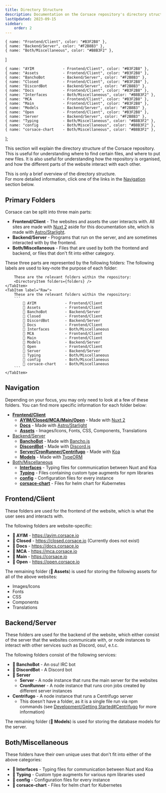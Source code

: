 ```yaml
---
title: Directory Structure
description: Documentation on the Corsace repository's directory structure.
lastUpdated: 2023-09-15
sidebar:
    order: 2
---
```


    { name: "Frontend/Client", color: "#B3F2B8" },
    { name: "Backend/Server", color: "#F2B8B3" },
    { name: "Both/Miscellaneous", color: "#B8B3F2" },
]

    { name: "AYIM             - Frontend/Client", color: "#B3F2B8" },
    { name: "Assets           - Frontend/Client", color: "#B3F2B8" },
    { name: "BanchoBot        - Backend/Server", color: "#F2B8B3" },
    { name: "Closed           - Frontend/Client", color: "#B3F2B8" },
    { name: "DiscordBot       - Backend/Server", color: "#F2B8B3" },
    { name: "Docs             - Frontend/Client", color: "#B3F2B8" },
    { name: "Interfaces       - Both/Miscellaneous", color: "#B8B3F2" },
    { name: "MCA              - Frontend/Client", color: "#B3F2B8" },
    { name: "Main             - Frontend/Client", color: "#B3F2B8" },
    { name: "Models           - Backend/Server", color: "#F2B8B3" },
    { name: "Open             - Frontend/Client", color: "#B3F2B8" },
    { name: "Server           - Backend/Server", color: "#F2B8B3" },
    { name: "Typing           - Both/Miscellaneous", color: "#B8B3F2" },
    { name: "config           - Both/Miscellaneous", color: "#B8B3F2" },
    { name: "corsace-chart    - Both/Miscellaneous", color: "#B8B3F2" },
];

This section will explain the directory structure of the Corsace repository. This is useful for understanding where to find certain files, and where to put new files. It is also useful for understanding how the repository is organised, and how the different parts of the website interact with each other.

This is only a brief overview of the directory structure.\
For more detailed information, click one of the links in the [Navigation](#navigation) section below.

## Primary Folders
Corsace can be split into three main parts:
- **Frontend/Client** - The websites and assets the user interacts with. All sites are made with [Nuxt 2](https://v2.nuxt.com/) aside for this documentation site, which is made with [Astro/Starlight](https://starlight.astro.build/).
- **Backend/Server** - Programs that run on the server, and are sometimes interacted with by the frontend.
- **Both/Miscellaneous** - Files that are used by both the frontend and backend, or files that don't fit into either category.

These three parts are represented by the following folders:
<Tabs>
    <TabItem label="Colour Coded">
        The following labels are used to key-note the purpose of each folder:
        <DirectoryItem folders={labels} />

        These are the relevant folders within the repository:
        <DirectoryItem folders={folders} />
    </TabItem>
    <TabItem label="Raw">
        These are the relevant folders within the repository:
        ```
            📁 AYIM             - Frontend/Client
            📁 Assets           - Frontend/Client
            📁 BanchoBot        - Backend/Server
            📁 Closed           - Frontend/Client
            📁 DiscordBot       - Backend/Server
            📁 Docs             - Frontend/Client
            📁 Interfaces       - Both/Miscellaneous
            📁 MCA              - Frontend/Client
            📁 Main             - Frontend/Client
            📁 Models           - Backend/Server
            📁 Open             - Frontend/Client
            📁 Server           - Backend/Server
            📁 Typing           - Both/Miscellaneous
            📁 config           - Both/Miscellaneous
            📁 corsace-chart    - Both/Miscellaneous
        ```
    </TabItem>
</Tabs>

## Navigation

Depending on your focus, you may only need to look at a few of these folders. You can find more specific information for each folder below:
- **[Frontend/Client](#frontendclient)**
    - **[AYIM/Closed/MCA/Main/Open](#)** - Made with [Nuxt 2](https://v2.nuxt.com/)
    - **[Docs](#)** - Made with [Astro/Starlight](https://starlight.astro.build/)
    - **[Assets](#)** - Images/Icons, Fonts, CSS, Components, Translations
- [Backend/Server](#backendserver)
    - **[BanchoBot](#)** - Made with [Bancho.js](https://bancho.js.org/)
    - **[DiscordBot](#)** - Made with [Discord.js](https://discord.js.org/)
    - **[Server/CronRunner/Centrifugo](#)** - Made with [Koa](https://koajs.com/)
    - **[Models](#)** - Made with [TypeORM](https://typeorm.io/)
- [Both/Miscellaneous](#bothmiscellaneous)
    - **[Interfaces](#)** - Typing files for communication between Nuxt and Koa
    - **[Typing](#)** - Files containing custom type augments for npm libraries
    - **[config](#)** - Configuration files for every instance
    - **[corsace-chart](#)** - Files for helm chart for Kubernetes

## Frontend/Client

These folders are used for the frontend of the website, which is what the user sees and interacts with.

The following folders are website-specific:
- **📁 AYIM** - https://ayim.corsace.io
- **📁 Closed** - https://closed.corsace.io (Currently does not exist)
- **📁 Docs** - https://docs.corsace.io
- **📁 MCA** - https://mca.corsace.io
- **📁 Main** - https://corsace.io
- **📁 Open** - https://open.corsace.io

The remaining folder (**📁 Assets**) is used for storing the following assets for all of the above websites:
- Images/Icons
- Fonts
- CSS
- Components
- Translations

## Backend/Server

These folders are used for the backend of the website, which either consist of the server that the websites communicate with, or node instances to interact with other services such as Discord, osu!, e.t.c.

The following folders consist of the following services:
- **📁 BanchoBot** - An osu! IRC bot
- **📁 DiscordBot** - A Discord bot
- **📁 Server**
    - **Server** - A node instance that runs the main server for the websites
    - **CronRunner** - A node instance that runs cron jobs created by different server instances
- **Centrifugo** - A node instance that runs a Centrifugo server
    - This doesn't have a folder, as it is a single file run via npm commands (see [Development/Getting Started#Centrifugo](/en/development/#centrifugo) for more information)

The remaining folder (**📁 Models**) is used for storing the database models for the server.

## Both/Miscellaneous

These folders have their own unique uses that don't fit into either of the above categories:
- **📁 Interfaces** - Typing files for communication between Nuxt and Koa
- **📁 Typing** - Custom type augments for various npm libraries used
- **📁 config** - Configuration files for every instance
- **📁 corsace-chart** - Files for helm chart for Kubernetes